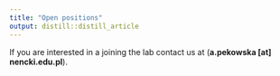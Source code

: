 ```yaml
---
title: "Open positions"
output: distill::distill_article
---
```


<link rel="stylesheet" href="styles.css" type="text/css">

If you are interested in a joining the lab contact us at (**a.pekowska [at] nencki.edu.pl**).


